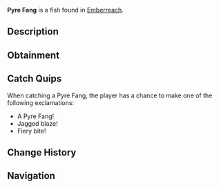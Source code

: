 {{FishInfobox
|image          = Pyre Fang.png
|rarity         = Common
|sea            = Second Sea
|location       = [[Emberreach]]
|sublocation    = 
|sources        = Fishing Rod
|radar_location = 
|prog_speed     = +12
|xp             = 18
|weather        = Foggy
|time           = Day
|season         = Autumn
|bait           = Worm
|base_weight    = 24
|base_value     = 37
|weight_range   = 12
|base_chance    = 108
|base_resil     = 78
}}
'''Pyre Fang''' is a {{Rarity|Common}} fish found in [[Emberreach]].

== Description ==
{{Description|A rugged fish, its fins sharp and tinged with embers.|Bestiary Entry}}

== Obtainment ==
{{Description|It lurks where the haze fuels the daylight’s glow.|Bestiary Hint}}
{{Fish Availability|
Emberreach/Freshwater Pond
|top_rods      = 
Lucky Rod\680293.19\221604.98;
Fischer's Rod\630122.14\268766.61;
Fast Rod\627069.58\267464.6;
Plastic Rod\617015.22\267832.23;
Free Spirit Rod\589240.7\0;
Candy Cane Rod\575816.6\266512.03;
Astralhook Rod\570949.43\0;
Verdant Shear Rod\531495.79\44245.13;
Blazebringer Rod\480521.38\37275.01;
Trident Rod\435304.76\31225.68;
Ethereal Prism Rod\374558.3\29507.16;
No-Life Rod\367185.01\36438.66;
Seraphic Rod\358838.25\25740.51;
Rod Of The Exalted One\347152.16\24846.36;
Steady Rod\345623.67\26648.52;
Rod Of The Forgotten Fang\344039.27\24852.12;
Challenger's Rod\339582.7\35800.99;
Depthseeker Rod\339160.5\26197.85;
Avalanche Rod\337002.48\26067.84;
Rod Of The Depths\336069.04\30499.58;
Volcanic Rod\334312.38\28769.93;
Zeus Rod\333156.44\28692.36
|recommended   = Free Spirit Rod
}}

== Catch Quips ==
When catching a Pyre Fang, the player has a chance to make one of the following exclamations:
* A Pyre Fang!
* Jagged blaze!
* Fiery bite!

== Change History ==
{{Change History|{{subst:Current Version}}}}

== Navigation ==
{{Fish Navbox|Emberreach}}
